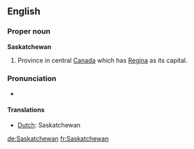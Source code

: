 ==English==
{{wikipedia}}
===Proper noun===
'''Saskatchewan'''
#Province in central [[Canada]] which has [[Regina]] as its capital.

===Pronunciation ===
* {{audio|en-ca-Saskatchewan.ogg|Audio (CA)}}

====Translations====
*[[Dutch]]: Saskatchewan

[[de:Saskatchewan]]
[[fr:Saskatchewan]]